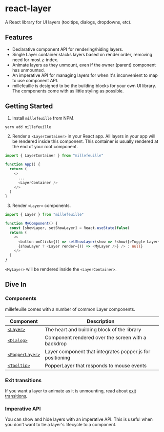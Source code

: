 # react-layer

<p className="intro">
  A React library for UI layers (tooltips, dialogs, dropdowns, etc).
</p>

## Features

- Declarative component API for rendering/hiding layers.
- Single Layer container stacks layers based on render order, removing need for
  most z-index.
- Animate layers as they unmount, even if the owner (parent) component has
  unmounted.
- An imperative API for managing layers for when it's inconvenient to map to use
  component API.
- millefeuille is designed to be the building blocks for your own UI library.
  The components come with as little styling as possible.

## Getting Started

1. Install `millefeuille` from NPM.

```bash
yarn add millefeuille
```

2. Render a `<LayerContainer>` in your React app. All layers in your app will be
   rendered inside this component. This container is usually rendered at the end
   of your root component.

```typescript
import { LayerContainer } from "millefeuille"

function App() {
  return (
    <>
      ...
      <LayerContainer />
    </>
  )
}
```

3. Render `<Layer>` components.

```typescript
import { Layer } from "millefeuille"

function MyComponent() {
  const [showLayer, setShowLayer] = React.useState(false)
  return (
    <>
      <button onClick={() => setShowLayer(show => !show)}>Toggle Layer</button>
      {showLayer ? <Layer render={() => <MyLayer />} /> : null}
    </>
  )
}
```

`<MyLayer>` will be rendered inside the `<LayerContainer>`.

## Dive In

### Components

millefeuille comes with a number of common Layer components.

| Component                       | Description                                               |
| ------------------------------- | --------------------------------------------------------- |
| [`<Layer>`](/layer)             | The heart and building block of the library               |
| [`<Dialog>`](/dialog)           | Component rendered over the screen with a backdrop        |
| [`<PopperLayer>`](/popperlayer) | Layer component that integrates popper.js for positioning |
| [`<Tooltip>`](/tooltip)         | PopperLayer that responds to mouse events                 |

### Exit transitions

If you want a layer to animate as it is unmounting, read about
[exit transitions](/layer#transitionexit).

### Imperative API

You can show and hide layers with an imperative API. This is useful when you
don't want to tie a layer's lifecycle to a component.
